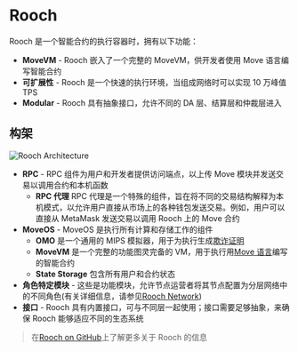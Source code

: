 # Rooch

Rooch 是一个智能合约的执行容器时，拥有以下功能：

- **MoveVM** - Rooch 嵌入了一个完整的 MoveVM，供开发者使用 Move 语言编写智能合约
- **可扩展性** - Rooch 是一个快速的执行环境，当组成网络时可以实现 10 万峰值 TPS
- **Modular** - Rooch 具有抽象接口，允许不同的 DA 层、结算层和仲裁层进入

## 构架


<Image
  src="/docs/rooch-architecture.png"
  alt="Rooch Architecture"
  width={600}
  height={600}
  class="mx-auto my-2"
/>

- **RPC** - RPC 组件为用户和开发者提供访问端点，以上传 Move 模块并发送交易以调用合约和本机函数
  - **RPC 代理** RPC 代理是一个特殊的组件，旨在将不同的交易结构解释为本机模式，以允许用户直接从市场上的各种钱包发送交易。例如，用户可以直接从 MetaMask 发送交易以调用 Rooch 上的 Move 合约
- **MoveOS** - MoveOS 是执行所有计算和存储工作的组件
  - **OMO** 是一个通用的 MIPS 模拟器，用于为执行生成[欺诈证明](/docs/fraud-proof)
  - **MoveVM** 是一个完整的功能图灵完备的 VM，用于执行用[Move 语言](/docs/move-language)编写的智能合约
  - **State Storage** 包含所有用户和合约状态
- **角色特定模块** - 这些是功能模块，允许节点运营者将其节点配置为分层网络中的不同角色(有关详细信息，请参见[Rooch Network](/docs/rooch-network))
- **接口** - Rooch 具有内置接口，可与不同层一起使用；接口需要足够抽象，来确保 Rooch 能够适应不同的生态系统

> 在[Rooch on GitHub](https://github.com/rooch-network/rooch)上了解更多关于 Rooch 的信息
